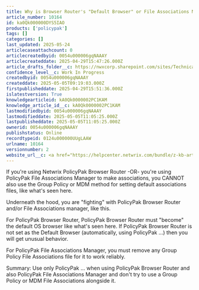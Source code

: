 ```yaml
---
title: Why is Browser Router's "Default Browser" or File Associations Manager's configuration not working when I also have a Default Associations Configuration file?
article_number: 10164
id: ka0Qk000000DYS5IAO
products: ['policypak']
tags: []
categories: []
last_updated: 2025-05-24
articlecaseattachcount: 0
articlecreatedbyid: 0054u000006gqNAAAY
articlecreateddate: 2025-04-29T15:47:26.000Z
article_drafts_folder__c: https://nwxcorp.sharepoint.com/sites/TechnicalSupportOperations/Shared%20Documents/Technical%20Knowledge%20Management/Salesforce%20Knowledge%20Drafts/kA0Qk0000002PC1KAM
confidence_level__c: Work In Progress
createdbyid: 0054u000006gqNAAAY
createddate: 2025-05-05T09:19:03.000Z
firstpublisheddate: 2025-04-29T15:51:36.000Z
islatestversion: True
knowledgearticleid: kA0Qk0000002PC1KAM
knowledge_article_id__c: kA0Qk0000002PC1KAM
lastmodifiedbyid: 0054u000006gqNAAAY
lastmodifieddate: 2025-05-05T11:05:25.000Z
lastpublisheddate: 2025-05-05T11:05:25.000Z
ownerid: 0054u000006gqNAAAY
publishstatus: Online
recordtypeid: 0124u000000UUgLAAW
urlname: 10164
versionnumber: 2
website_url__c: <a href="https://helpcenter.netwrix.com/bundle/z-kb-articles-salesforce/page/kA0Qk0000002PC1KAM.html" target="_blank">Open in a new window</a>
---
```


If you're using Netwrix PolicyPak Browser Router -OR- you're using PolicyPak File Associations Manager to make associations, you CANNOT also use the Group Policy or MDM method for setting default associations files, like what's seen here.

Underneath the hood, you are "fighting" with PolicyPak Browser Router and/or File Associations manager, like this.

For PolicyPak Browser Router, PolicyPak Browser Router must "become" the default OS browser like what's seen here. If PolicyPak Browser Router is not set as the Default Browser (automatically, using PolicyPak …) then you will get unusual behavior.

For PolicyPak File Associations Manager, you must remove any Group Policy File Associations file for it to work reliably.

Summary: Use only PolicyPak … when using PolicyPak Browser Router and also PolicyPak File Associations Manager and don't try to use a Group Policy or MDM File Associations alongside it.